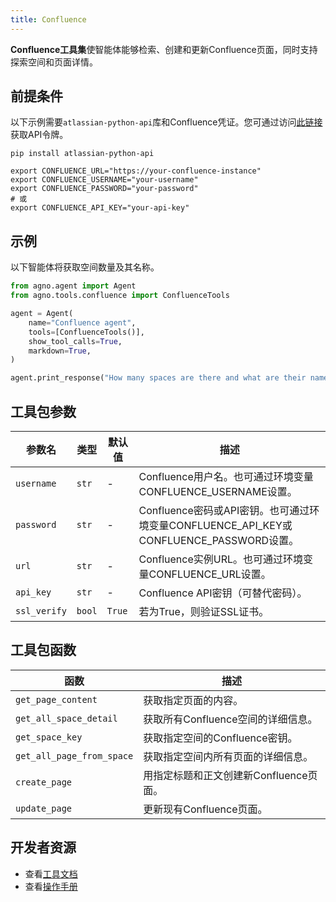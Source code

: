 ```yaml
---
title: Confluence
---
```

**Confluence工具集**使智能体能够检索、创建和更新Confluence页面，同时支持探索空间和页面详情。

## 前提条件

以下示例需要`atlassian-python-api`库和Confluence凭证。您可通过访问[此链接](https://id.atlassian.com/manage-profile/security)获取API令牌。

```shell
pip install atlassian-python-api
```

```shell
export CONFLUENCE_URL="https://your-confluence-instance"
export CONFLUENCE_USERNAME="your-username"
export CONFLUENCE_PASSWORD="your-password"
# 或
export CONFLUENCE_API_KEY="your-api-key"
```

## 示例
以下智能体将获取空间数量及其名称。

```python
from agno.agent import Agent
from agno.tools.confluence import ConfluenceTools

agent = Agent(
    name="Confluence agent",
    tools=[ConfluenceTools()],
    show_tool_calls=True,
    markdown=True,
)

agent.print_response("How many spaces are there and what are their names?")
```

## 工具包参数

| 参数名       | 类型     | 默认值 | 描述                                                                                                                     |
| ------------ | -------- | ------ | ----------------------------------------------------------------------------------------------------------------------- |
| `username`| `str`    | -      | Confluence用户名。也可通过环境变量CONFLUENCE_USERNAME设置。                                                             |
| `password`| `str`    | -      | Confluence密码或API密钥。也可通过环境变量CONFLUENCE_API_KEY或CONFLUENCE_PASSWORD设置。                                  |
| `url`     | `str`    | -      | Confluence实例URL。也可通过环境变量CONFLUENCE_URL设置。                                                                 |
| `api_key` | `str`    | -      | Confluence API密钥（可替代密码）。                                                                                     |
| `ssl_verify` | `bool`    | `True`  | 若为True，则验证SSL证书。                                                                                              |

## 工具包函数

| 函数                                                           | 描述                                                                                                                                            |
| -------------------------------------------------------------- | ----------------------------------------------------------------------------------------------------------------------------------------------- |
| `get_page_content` | 获取指定页面的内容。                                     |
| `get_all_space_detail`                                         | 获取所有Confluence空间的详细信息。                                                      |
| `get_space_key`                                 | 获取指定空间的Confluence密钥。                                                              |
| `get_all_page_from_space`                       | 获取指定空间内所有页面的详细信息。                                                      |
| `create_page` | 用指定标题和正文创建新Confluence页面。     |
| `update_page`               | 更新现有Confluence页面。                                    |

## 开发者资源

- 查看[工具文档](https://github.com/agno-agi/agno/blob/main/libs/agno/agno/tools/confluence.py)
- 查看[操作手册](https://github.com/agno-agi/agno/blob/main/cookbook/tools/confluence.py)